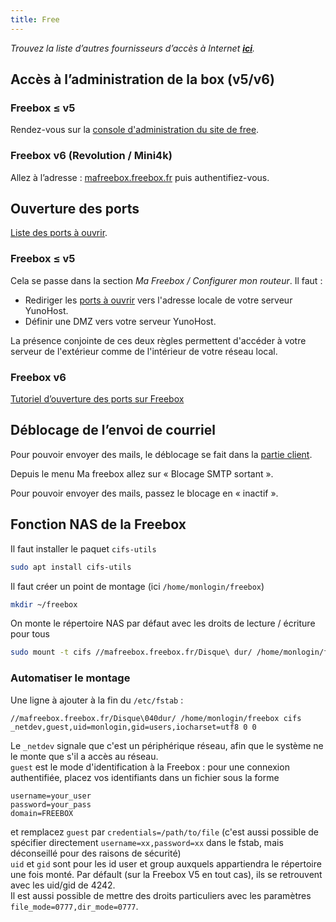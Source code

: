 ```yaml
---
title: Free
---
```


*Trouvez la liste d’autres fournisseurs d’accès à Internet **[ici](/install/providers/isp/)**.*

## Accès à l’administration de la box (v5/v6)

### Freebox ≤ v5

Rendez-vous sur la [console d'administration du site de free](https://subscribe.free.fr/login/).

### Freebox v6 (Revolution / Mini4k)

Allez à l’adresse : [mafreebox.freebox.fr](http://mafreebox.freebox.fr) puis authentifiez-vous.

## Ouverture des ports

[Liste des ports à ouvrir](/install/post_install/isp_box_config).

### Freebox ≤ v5

Cela se passe dans la section *Ma Freebox / Configurer mon routeur*. Il faut :

- Rediriger les [ports à ouvrir](/install/post_install/isp_box_config) vers l'adresse locale de votre serveur YunoHost.
- Définir une DMZ vers votre serveur YunoHost.

La présence conjointe de ces deux règles permettent d'accéder à votre serveur de l'extérieur comme de l'intérieur de votre réseau local.

### Freebox v6

[Tutoriel d’ouverture des ports sur Freebox](http://www.astuces-pratiques.fr/informatique/ouvrir-un-port-sur-la-freebox-revolution)

## Déblocage de l’envoi de courriel

Pour pouvoir envoyer des mails, le déblocage se fait dans la [partie client](https://subscribe.free.fr/login/).

Depuis le menu Ma freebox allez sur « Blocage SMTP sortant ».

Pour pouvoir envoyer des mails, passez le blocage en « inactif ».

## Fonction NAS de la Freebox

Il faut installer le paquet `cifs-utils`

```bash
sudo apt install cifs-utils
```

Il faut créer un point de montage (ici `/home/monlogin/freebox`)

```bash
mkdir ~/freebox
```

On monte le répertoire NAS par défaut avec les droits de lecture / écriture pour tous

```bash
sudo mount -t cifs //mafreebox.freebox.fr/Disque\ dur/ /home/monlogin/freebox -o guest,iocharset=utf8,file_mode=0777,dir_mode=0777
```

### Automatiser le montage  

Une ligne à ajouter à la fin du `/etc/fstab` :

```text
//mafreebox.freebox.fr/Disque\040dur/ /home/monlogin/freebox cifs _netdev,guest,uid=monlogin,gid=users,iocharset=utf8 0 0
```

Le `_netdev` signale que c'est un périphérique réseau, afin que le système ne le monte que s'il a accès au réseau.  
`guest` est le mode d'identification à la Freebox : pour une connexion authentifiée, placez vos identifiants dans un fichier sous la forme

```text
username=your_user
password=your_pass
domain=FREEBOX
```  

et remplacez `guest` par `credentials=/path/to/file` (c'est aussi possible de spécifier directement `username=xx,password=xx` dans le fstab, mais déconseillé pour des raisons de sécurité)  
`uid` et `gid` sont pour les id user et group auxquels appartiendra le répertoire une fois monté. Par défault (sur la Freebox V5 en tout cas), ils se retrouvent avec les uid/gid de 4242.  
Il est aussi possible de mettre des droits particuliers avec les paramètres `file_mode=0777,dir_mode=0777`.
